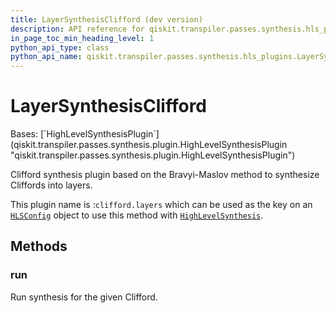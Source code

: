 ```yaml
---
title: LayerSynthesisClifford (dev version)
description: API reference for qiskit.transpiler.passes.synthesis.hls_plugins.LayerSynthesisClifford in the dev version of qiskit
in_page_toc_min_heading_level: 1
python_api_type: class
python_api_name: qiskit.transpiler.passes.synthesis.hls_plugins.LayerSynthesisClifford
---
```


# LayerSynthesisClifford

<Class id="qiskit.transpiler.passes.synthesis.hls_plugins.LayerSynthesisClifford" isDedicatedPage={true} github="https://github.com/Qiskit/qiskit/tree/main/qiskit/transpiler/passes/synthesis/hls_plugins.py#L552-L566" signature="qiskit.transpiler.passes.synthesis.hls_plugins.LayerSynthesisClifford" modifiers="class">
  Bases: [`HighLevelSynthesisPlugin`](qiskit.transpiler.passes.synthesis.plugin.HighLevelSynthesisPlugin "qiskit.transpiler.passes.synthesis.plugin.HighLevelSynthesisPlugin")

  Clifford synthesis plugin based on the Bravyi-Maslov method to synthesize Cliffords into layers.

  This plugin name is :`clifford.layers` which can be used as the key on an [`HLSConfig`](qiskit.transpiler.passes.HLSConfig "qiskit.transpiler.passes.HLSConfig") object to use this method with [`HighLevelSynthesis`](qiskit.transpiler.passes.HighLevelSynthesis "qiskit.transpiler.passes.HighLevelSynthesis").

  ## Methods

  ### run

  <Function id="qiskit.transpiler.passes.synthesis.hls_plugins.LayerSynthesisClifford.run" github="https://github.com/Qiskit/qiskit/tree/main/qiskit/transpiler/passes/synthesis/hls_plugins.py#L560-L566" signature="run(high_level_object, coupling_map=None, target=None, qubits=None, **options)">
    Run synthesis for the given Clifford.
  </Function>
</Class>

